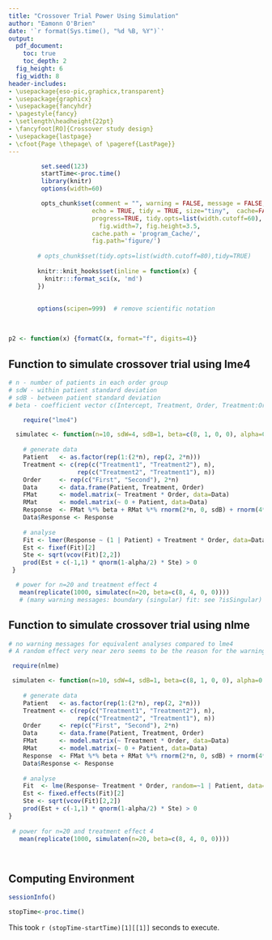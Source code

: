 ```yaml
---
title: "Crossover Trial Power Using Simulation"
author: "Eamonn O'Brien"
date: '`r format(Sys.time(), "%d %B, %Y")`'
output:
  pdf_document:
    toc: true
    toc_depth: 2
  fig_height: 6
  fig_width: 8
header-includes:
- \usepackage{eso-pic,graphicx,transparent}
- \usepackage{graphicx}
- \usepackage{fancyhdr}
- \pagestyle{fancy}
- \setlength\headheight{22pt}
- \fancyfoot[RO]{Crossover study design}
- \usepackage{lastpage}
- \cfoot{Page \thepage\ of \pageref{LastPage}}
---
```


\newpage  
\tableofcontents  
\listoffigures
\listoftables
\newpage

```r

 

         set.seed(123)
         startTime<-proc.time()
         library(knitr)
         options(width=60)

         opts_chunk$set(comment = "", warning = FALSE, message = FALSE,
                       echo = TRUE, tidy = TRUE, size="tiny",  cache=FALSE,
                       progress=TRUE, tidy.opts=list(width.cutoff=60),
                         fig.width=7, fig.height=3.5,
                       cache.path = 'program_Cache/',
                       fig.path='figure/')
         
        # opts_chunk$set(tidy.opts=list(width.cutoff=80),tidy=TRUE) 
         
        knitr::knit_hooks$set(inline = function(x) {
          knitr:::format_sci(x, 'md')
        })
         
        
        options(scipen=999)  # remove scientific notation
        

```

## 

```r

p2 <- function(x) {formatC(x, format="f", digits=4)}

```

## Function to simulate crossover trial using lme4 

```r

 
# n - number of patients in each order group
# sdW - within patient standard deviation
# sdB - between patient standard deviation
# beta - coefficient vector c(Intercept, Treatment, Order, Treatment:Order)

    require("lme4")

  simulatec <- function(n=10, sdW=4, sdB=1, beta=c(8, 1, 0, 0), alpha=0.05) {
  
    # generate data
    Patient   <- as.factor(rep(1:(2*n), rep(2, 2*n)))
    Treatment <- c(rep(c("Treatment1", "Treatment2"), n),
                   rep(c("Treatment2", "Treatment1"), n))
    Order     <- rep(c("First", "Second"), 2*n)
    Data      <- data.frame(Patient, Treatment, Order)
    FMat      <- model.matrix(~ Treatment * Order, data=Data)
    RMat      <- model.matrix(~ 0 + Patient, data=Data)
    Response  <- FMat %*% beta + RMat %*% rnorm(2*n, 0, sdB) + rnorm(4*n, 0, sdW)
    Data$Response <- Response
    
    # analyse
    Fit <- lmer(Response ~ (1 | Patient) + Treatment * Order, data=Data)
    Est <- fixef(Fit)[2]
    Ste <- sqrt(vcov(Fit)[2,2])
    prod(Est + c(-1,1) * qnorm(1-alpha/2) * Ste) > 0
 } 

  # power for n=20 and treatment effect 4 
   mean(replicate(1000, simulatec(n=20, beta=c(8, 4, 0, 0))))
   # (many warning messages: boundary (singular) fit: see ?isSingular)

```

\newpage

## Function to simulate crossover trial using nlme 

```r

# no warning messages for equivalent analyses compared to lme4
# A random effect very near zero seems to be the reason for the warning message using lme4 

 require(nlme)

 simulaten <- function(n=10, sdW=4, sdB=1, beta=c(8, 1, 0, 0), alpha=0.05) {
  
    # generate data
    Patient   <- as.factor(rep(1:(2*n), rep(2, 2*n)))
    Treatment <- c(rep(c("Treatment1", "Treatment2"), n),
                   rep(c("Treatment2", "Treatment1"), n))
    Order     <- rep(c("First", "Second"), 2*n)
    Data      <- data.frame(Patient, Treatment, Order)
    FMat      <- model.matrix(~ Treatment * Order, data=Data)
    RMat      <- model.matrix(~ 0 + Patient, data=Data)
    Response  <- FMat %*% beta + RMat %*% rnorm(2*n, 0, sdB) + rnorm(4*n, 0, sdW)
    Data$Response <- Response
    
    # analyse
    Fit  <- lme(Response~ Treatment * Order, random=~1 | Patient, data=Data, na.action="na.omit" )
    Est <- fixed.effects(Fit)[2]
    Ste <- sqrt(vcov(Fit)[2,2])
    prod(Est + c(-1,1) * qnorm(1-alpha/2) * Ste) > 0  
}
       
 # power for n=20 and treatment effect 4 
   mean(replicate(1000, simulaten(n=20, beta=c(8, 4, 0, 0))))

  

```
\newpage  

## Computing Environment

```r

sessionInfo()

```

```r

stopTime<-proc.time()

```

This took `r (stopTime-startTime)[1][[1]]` seconds to execute.

 